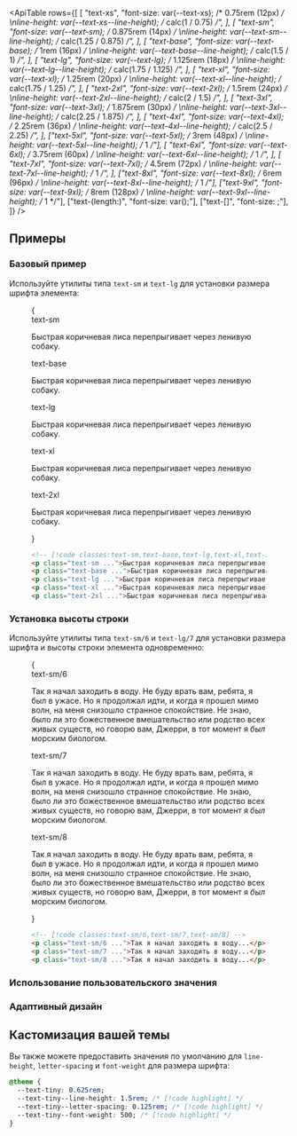 

<ApiTable
  rows={[
    [
      "text-xs",
      "font-size: var(--text-xs); /* 0.75rem (12px) */ \nline-height: var(--text-xs--line-height); /* calc(1 / 0.75) */",
    ],
    [
      "text-sm",
      "font-size: var(--text-sm); /* 0.875rem (14px) */ \nline-height: var(--text-sm--line-height); /* calc(1.25 / 0.875) */",
    ],
    [
      "text-base",
      "font-size: var(--text-base); /* 1rem (16px) */ \nline-height: var(--text-base--line-height); /* calc(1.5 / 1) */",
    ],
    [
      "text-lg",
      "font-size: var(--text-lg); /* 1.125rem (18px) */ \nline-height: var(--text-lg--line-height); /* calc(1.75 / 1.125) */",
    ],
    [
      "text-xl",
      "font-size: var(--text-xl); /* 1.25rem (20px) */ \nline-height: var(--text-xl--line-height); /* calc(1.75 / 1.25) */",
    ],
    [
      "text-2xl",
      "font-size: var(--text-2xl); /* 1.5rem (24px) */ \nline-height: var(--text-2xl--line-height); /* calc(2 / 1.5) */",
    ],
    [
      "text-3xl",
      "font-size: var(--text-3xl); /* 1.875rem (30px) */ \nline-height: var(--text-3xl--line-height); /* calc(2.25 / 1.875) */",
    ],
    [
      "text-4xl",
      "font-size: var(--text-4xl); /* 2.25rem (36px) */ \nline-height: var(--text-4xl--line-height); /* calc(2.5 / 2.25) */",
    ],
    ["text-5xl", "font-size: var(--text-5xl); /* 3rem (48px) */ \nline-height: var(--text-5xl--line-height); /* 1 */"],
    [
      "text-6xl",
      "font-size: var(--text-6xl); /* 3.75rem (60px) */ \nline-height: var(--text-6xl--line-height); /* 1 */",
    ],
    [
      "text-7xl",
      "font-size: var(--text-7xl); /* 4.5rem (72px) */ \nline-height: var(--text-7xl--line-height); /* 1 */",
    ],
    ["text-8xl", "font-size: var(--text-8xl); /* 6rem (96px) */ \nline-height: var(--text-8xl--line-height); /* 1 */"],
    ["text-9xl", "font-size: var(--text-9xl); /* 8rem (128px) */ \nline-height: var(--text-9xl--line-height); /* 1 */"],
    ["text-(length:<custom-property>)", "font-size: var(<custom-property>);"],
    ["text-[<value>]", "font-size: <value>;"],
  ]}
/>

## Примеры

### Базовый пример

Используйте утилиты типа `text-sm` и `text-lg` для установки размера шрифта элемента:

<Figure>

<Example>
  {
    <div className="flex flex-col gap-8">
      <div>
        <span className="mb-3 font-mono text-xs font-medium text-gray-500 dark:text-gray-400">text-sm</span>
        <p className="text-sm font-medium text-gray-900 dark:text-gray-200">
          Быстрая коричневая лиса перепрыгивает через ленивую собаку.
        </p>
      </div>
      <div>
        <span className="mb-3 font-mono text-xs font-medium text-gray-500 dark:text-gray-400">text-base</span>
        <p className="text-base font-medium text-gray-900 dark:text-gray-200">
          Быстрая коричневая лиса перепрыгивает через ленивую собаку.
        </p>
      </div>
      <div>
        <span className="mb-3 font-mono text-xs font-medium text-gray-500 dark:text-gray-400">text-lg</span>
        <p className="text-lg font-medium text-gray-900 dark:text-gray-200">
          Быстрая коричневая лиса перепрыгивает через ленивую собаку.
        </p>
      </div>
      <div>
        <span className="mb-3 font-mono text-xs font-medium text-gray-500 dark:text-gray-400">text-xl</span>
        <p className="text-xl font-medium text-gray-900 dark:text-gray-200">
          Быстрая коричневая лиса перепрыгивает через ленивую собаку.
        </p>
      </div>
      <div>
        <span className="mb-3 font-mono text-xs font-medium text-gray-500 dark:text-gray-400">text-2xl</span>
        <p className="text-2xl font-medium text-gray-900 dark:text-gray-200">
          Быстрая коричневая лиса перепрыгивает через ленивую собаку.
        </p>
      </div>
    </div>
  }
</Example>

```html
<!-- [!code classes:text-sm,text-base,text-lg,text-xl,text-2xl] -->
<p class="text-sm ...">Быстрая коричневая лиса перепрыгивает через ленивую собаку ...</p>
<p class="text-base ...">Быстрая коричневая лиса перепрыгивает через ленивую собаку ...</p>
<p class="text-lg ...">Быстрая коричневая лиса перепрыгивает через ленивую собаку ...</p>
<p class="text-xl ...">Быстрая коричневая лиса перепрыгивает через ленивую собаку ...</p>
<p class="text-2xl ...">Быстрая коричневая лиса перепрыгивает через ленивую собаку ...</p>
```

</Figure>

### Установка высоты строки

Используйте утилиты типа `text-sm/6` и `text-lg/7` для установки размера шрифта и высоты строки элемента одновременно:

<Figure>

<Example>
  {
    <div className="flex flex-col gap-8">
      <div>
        <span className="mb-3 font-mono text-xs font-medium text-gray-500 dark:text-gray-400">text-sm/6</span>
        <p className="text-sm/6 text-gray-900 dark:text-gray-200">
          Так я начал заходить в воду. Не буду врать вам, ребята, я был в ужасе. Но я продолжал идти, и когда я прошел мимо волн, 
          на меня снизошло странное спокойствие. Не знаю, было ли это божественное вмешательство или родство всех живых существ, 
          но говорю вам, Джерри, в тот момент я <em>был</em> морским биологом.
        </p>
      </div>
      <div>
        <span className="mb-3 font-mono text-xs font-medium text-gray-500 dark:text-gray-400">text-sm/7</span>
        <p className="text-sm/7 text-gray-900 dark:text-gray-200">
          Так я начал заходить в воду. Не буду врать вам, ребята, я был в ужасе. Но я продолжал идти, и когда я прошел мимо волн, 
          на меня снизошло странное спокойствие. Не знаю, было ли это божественное вмешательство или родство всех живых существ, 
          но говорю вам, Джерри, в тот момент я <em>был</em> морским биологом.
        </p>
      </div>
      <div>
        <span className="mb-3 font-mono text-xs font-medium text-gray-500 dark:text-gray-400">text-sm/8</span>
        <p className="text-sm/8 text-gray-900 dark:text-gray-200">
          Так я начал заходить в воду. Не буду врать вам, ребята, я был в ужасе. Но я продолжал идти, и когда я прошел мимо волн, 
          на меня снизошло странное спокойствие. Не знаю, было ли это божественное вмешательство или родство всех живых существ, 
          но говорю вам, Джерри, в тот момент я <em>был</em> морским биологом.
        </p>
      </div>
    </div>
  }
</Example>

```html
<!-- [!code classes:text-sm/6,text-sm/7,text-sm/8] -->
<p class="text-sm/6 ...">Так я начал заходить в воду...</p>
<p class="text-sm/7 ...">Так я начал заходить в воду...</p>
<p class="text-sm/8 ...">Так я начал заходить в воду...</p>
```

</Figure>

### Использование пользовательского значения

<UsingACustomValue element="p" utility="text" name="font size" value="14px" variable="text-size" dataType="length" />

### Адаптивный дизайн

<ResponsiveDesign element="p" property="font-size" defaultClass="text-sm" featuredClass="text-base" />

## Кастомизация вашей темы

<CustomizingYourTheme utility="text" name="font size" customValue="0.625rem" customName="tiny">

Вы также можете предоставить значения по умолчанию для `line-height`, `letter-spacing` и `font-weight` для размера шрифта:

```css
@theme {
  --text-tiny: 0.625rem;
  --text-tiny--line-height: 1.5rem; /* [!code highlight] */
  --text-tiny--letter-spacing: 0.125rem; /* [!code highlight] */
  --text-tiny--font-weight: 500; /* [!code highlight] */
}
```

</CustomizingYourTheme>
